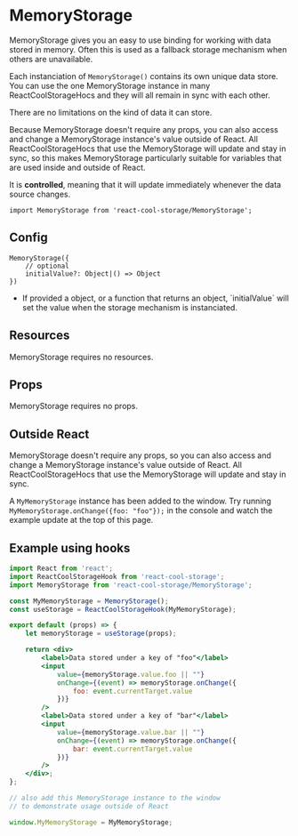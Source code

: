 
# MemoryStorage

<MemoryStorageExample />

MemoryStorage gives you an easy to use binding for working with data stored in memory. Often this is used as a fallback storage mechanism when others are unavailable.

Each instanciation of `MemoryStorage()` contains its own unique data store. You can use the one MemoryStorage instance in many ReactCoolStorageHocs and they will all remain in sync with each other.

There are no limitations on the kind of data it can store.

Because MemoryStorage doesn't require any props, you can also access and change a MemoryStorage instance's value outside of React. All ReactCoolStorageHocs that use the MemoryStorage will update and stay in sync, so this makes MemoryStorage particularly suitable for variables that are used inside and outside of React.

It is **controlled**, meaning that it will update immediately whenever the data source changes.

```flow
import MemoryStorage from 'react-cool-storage/MemoryStorage';
```

## Config

```flow
MemoryStorage({
    // optional
    initialValue?: Object|() => Object
})
```

* <Param name="initialValue" type="Object|() => Object" optional />
  If provided a object, or a function that returns an object, `initialValue` will set the value when the storage mechanism is instanciated.

## Resources

MemoryStorage requires no resources.

## Props

MemoryStorage requires no props.

## Outside React

MemoryStorage doesn't require any props, so you can also access and change a MemoryStorage instance's value outside of React. All ReactCoolStorageHocs that use the MemoryStorage will update and stay in sync.

A `MyMemoryStorage` instance has been added to the window. Try running `MyMemoryStorage.onChange({foo: "foo"});` in the console and watch the example update at the top of this page.

## Example using hooks

```jsx
import React from 'react';
import ReactCoolStorageHook from 'react-cool-storage';
import MemoryStorage from 'react-cool-storage/MemoryStorage';

const MyMemoryStorage = MemoryStorage();
const useStorage = ReactCoolStorageHook(MyMemoryStorage);

export default (props) => {
    let memoryStorage = useStorage(props);

    return <div>
        <label>Data stored under a key of "foo"</label>
        <input
            value={memoryStorage.value.foo || ""}
            onChange={(event) => memoryStorage.onChange({
                foo: event.currentTarget.value
            })}
        />
        <label>Data stored under a key of "bar"</label>
        <input
            value={memoryStorage.value.bar || ""}
            onChange={(event) => memoryStorage.onChange({
                bar: event.currentTarget.value
            })}
        />
    </div>;
};

// also add this MemoryStorage instance to the window
// to demonstrate usage outside of React

window.MyMemoryStorage = MyMemoryStorage;
```
